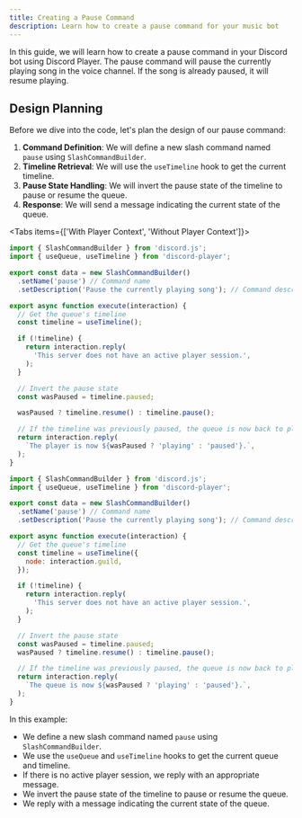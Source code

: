 ```yaml
---
title: Creating a Pause Command
description: Learn how to create a pause command for your music bot
---
```


In this guide, we will learn how to create a pause command in your Discord bot using Discord Player. The pause command will pause the currently playing song in the voice channel. If the song is already paused, it will resume playing.

## Design Planning

Before we dive into the code, let's plan the design of our pause command:

1. **Command Definition**: We will define a new slash command named `pause` using `SlashCommandBuilder`.
2. **Timeline Retrieval**: We will use the `useTimeline` hook to get the current timeline.
3. **Pause State Handling**: We will invert the pause state of the timeline to pause or resume the queue.
4. **Response**: We will send a message indicating the current state of the queue.

<Tabs items={['With Player Context', 'Without Player Context']}>

<Tab value='With Player Context'>

```js title="pause.js"
import { SlashCommandBuilder } from 'discord.js';
import { useQueue, useTimeline } from 'discord-player';

export const data = new SlashCommandBuilder()
  .setName('pause') // Command name
  .setDescription('Pause the currently playing song'); // Command description

export async function execute(interaction) {
  // Get the queue's timeline
  const timeline = useTimeline();

  if (!timeline) {
    return interaction.reply(
      'This server does not have an active player session.',
    );
  }

  // Invert the pause state
  const wasPaused = timeline.paused;

  wasPaused ? timeline.resume() : timeline.pause();

  // If the timeline was previously paused, the queue is now back to playing
  return interaction.reply(
    `The player is now ${wasPaused ? 'playing' : 'paused'}.`,
  );
}
```

</Tab>

<Tab value='Without Player Context'>

```js title="pause.js"
import { SlashCommandBuilder } from 'discord.js';
import { useQueue, useTimeline } from 'discord-player';

export const data = new SlashCommandBuilder()
  .setName('pause') // Command name
  .setDescription('Pause the currently playing song'); // Command description

export async function execute(interaction) {
  // Get the queue's timeline
  const timeline = useTimeline({
    node: interaction.guild,
  });

  if (!timeline) {
    return interaction.reply(
      'This server does not have an active player session.',
    );
  }

  // Invert the pause state
  const wasPaused = timeline.paused;
  wasPaused ? timeline.resume() : timeline.pause();

  // If the timeline was previously paused, the queue is now back to playing
  return interaction.reply(
    `The queue is now ${wasPaused ? 'playing' : 'paused'}.`,
  );
}
```

</Tab>

</Tabs>

In this example:

- We define a new slash command named `pause` using `SlashCommandBuilder`.
- We use the `useQueue` and `useTimeline` hooks to get the current queue and timeline.
- If there is no active player session, we reply with an appropriate message.
- We invert the pause state of the timeline to pause or resume the queue.
- We reply with a message indicating the current state of the queue.
